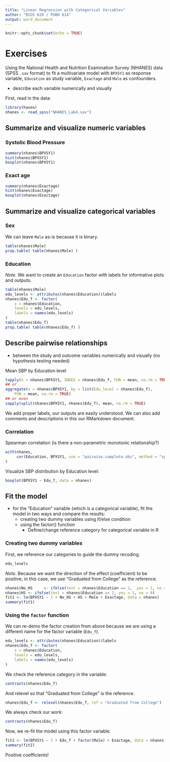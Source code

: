 ```yaml
---
title: "Linear Regression with Categorical Variables"
author: "BIOS 620 / PUBH 614"
output: word_document
---
```


```r
knitr::opts_chunk$set(echo = TRUE)
```

# Exercises

Using the National Health and Nutrition Examination Survey (NHANES) data (SPSS
`.sav` format) to fit a multivariate model with `BPXSY1` as response variable,
`Education` as study variable, `Exactage` and `Male` as confounders.

* describe each variable numerically and visually

First, read in the data:

```r
library(haven)
nhanes <- read_spss("NHANES_Lab4.sav")
```

## Summarize and visualize numeric variables

### Systolic Blood Pressure

```r
summary(nhanes$BPXSY1)
hist(nhanes$BPXSY1)
boxplot(nhanes$BPXSY1)
```

### Exact age

```r
summary(nhanes$Exactage)
hist(nhanes$Exactage)
boxplot(nhanes$Exactage)
```

## Summarize and visualize categorical variables

### Sex

We can leave `Male` as-is because it is binary.

```r
table(nhanes$Male)
prop.table( table(nhanes$Male) )
```

### Education

*Note*. We want to create an `Education` factor with labels for informative 
plots and outputs.

```r
table(nhanes$Male)
edu_levels <- attributes(nhanes$Education)$labels
nhanes$Edu_f <- factor(
    x = nhanes$Education,
    levels = edu_levels,
    labels = names(edu_levels)
)
table(nhanes$Edu_f)
prop.table( table(nhanes$Edu_f) )
```

## Describe pairwise relationships

* between the study and outcome variables  numerically and visually (no
hypothesis testing needed)

Mean SBP by Education level

```r
tapply(X = nhanes$BPXSY1, INDEX = nhanes$Edu_f, FUN = mean, na.rm = TRUE)
## or
aggregate(x = nhanes$BPXSY1, by = list(Edu_level = nhanes$Edu_f),
    FUN = mean, na.rm = TRUE)
## or even
sapply(split(nhanes$BPXSY1, nhanes$Edu_f), mean, na.rm = TRUE)
```

We add proper labels, our outputs are easily understood. We can also add
comments and descriptions in this our RMarkdown document. 

### Correlation

Spearman correlation (is there a non-parametric monotonic relationship?)

```r
with(nhanes,
     cor(Education, BPXSY1, use = "pairwise.complete.obs", method = "spearman")
)
```

Visualize SBP distribution by Education level:

```r
boxplot(BPXSY1 ~ Edu_f, data = nhanes)
```

## Fit the model

* for the "Education" variable (which is a categorical variable), fit the model
in two ways and compare the results:
    + creating two dummy variables using if/else condition
    + using the factor() function
      + Define/change reference category for categorical variable in R

### Creating two dummy variables

First, we reference our categories to guide the dummy recoding. 

```r
edu_levels
```

*Note*. Because we want the direction of the effect (coefficient) to be
positive, in this case, we use "Graduated from College" as the reference.

```r
nhanes$No_HS     <- ifelse(test = nhanes$Education == 1,  yes = 1, no = 0)
nhanes$HS <- ifelse(test = nhanes$Education == 2, yes = 1, no = 0)
fit1 <- lm(BPXSY1 ~ 1 + No_HS + HS + Male + Exactage, data = nhanes)
summary(fit1)
```

### Using the `factor` function

We can re-demo the factor creation from above because we are using a different
name for the factor variable (`Edu_f`).

```r
edu_levels <- attributes(nhanes$Education)$labels
nhanes$Edu_f <- factor(
    x = nhanes$Education,
    levels = edu_levels,
    labels = names(edu_levels)
)
```

We check the reference category in the variable:

```r
contrasts(nhanes$Edu_f)
```

And relevel so that "Graduated from College" is the reference.

```r
nhanes$Edu_f <- relevel(nhanes$Edu_f, ref = "Graduated from College")
```

We always check our work:

```r
contrasts(nhanes$Edu_f)
```

Now, we re-fit the model using this factor variable.

```r
fit2 <- lm(BPXSY1 ~ 1 + Edu_f + factor(Male) + Exactage, data = nhanes)
summary(fit2)
```

Positive coefficients!
